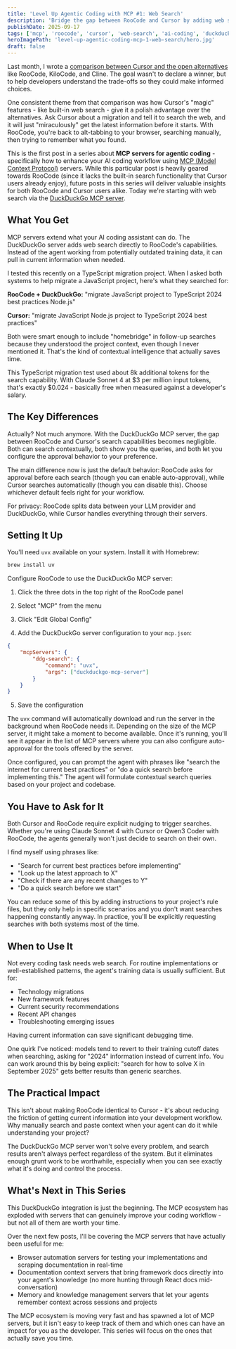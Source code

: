 ```yaml
---
title: 'Level Up Agentic Coding with MCP #1: Web Search'
description: 'Bridge the gap between RooCode and Cursor by adding web search capabilities using the DuckDuckGo MCP server for current information during development.'
publishDate: 2025-09-17
tags: ['mcp', 'roocode', 'cursor', 'web-search', 'ai-coding', 'duckduckgo']
heroImagePath: 'level-up-agentic-coding-mcp-1-web-search/hero.jpg'
draft: false
---
```



<AutoOptimizedImage
    src={heroImage}
    alt="AI coding interface with DuckDuckGo search integration showing web search capabilities in RooCode"
    loading="eager"
/>

Last month, I wrote a [comparison between Cursor and the open alternatives](/blog/cursor-vs-vscode-extensions/) like RooCode, KiloCode, and Cline. The goal wasn't to declare a winner, but to help developers understand the trade-offs so they could make informed choices.

One consistent theme from that comparison was how Cursor's "magic" features - like built-in web search - give it a polish advantage over the alternatives. Ask Cursor about a migration and tell it to search the web, and it will just "miraculously" get the latest information before it starts. With RooCode, you're back to alt-tabbing to your browser, searching manually, then trying to remember what you found.

This is the first post in a series about **MCP servers for agentic coding** - specifically how to enhance your AI coding workflow using [MCP (Model Context Protocol)](https://modelcontextprotocol.io) servers. While this particular post is heavily geared towards RooCode (since it lacks the built-in search functionality that Cursor users already enjoy), future posts in this series will deliver valuable insights for both RooCode and Cursor users alike. Today we're starting with web search via the [DuckDuckGo MCP server](https://github.com/nickclyde/duckduckgo-mcp-server).

## What You Get

MCP servers extend what your AI coding assistant can do. The DuckDuckGo server adds web search directly to RooCode's capabilities. Instead of the agent working from potentially outdated training data, it can pull in current information when needed.

I tested this recently on a TypeScript migration project. When I asked both systems to help migrate a JavaScript project, here's what they searched for:

**RooCode + DuckDuckGo:** "migrate JavaScript project to TypeScript 2024 best practices Node.js"

**Cursor:** "migrate JavaScript Node.js project to TypeScript 2024 best practices"

Both were smart enough to include "homebridge" in follow-up searches because they understood the project context, even though I never mentioned it. That's the kind of contextual intelligence that actually saves time.

This TypeScript migration test used about 8k additional tokens for the search capability. With Claude Sonnet 4 at $3 per million input tokens, that's exactly $0.024 - basically free when measured against a developer's salary.

## The Key Differences

Actually? Not much anymore. With the DuckDuckGo MCP server, the gap between RooCode and Cursor's search capabilities becomes negligible. Both can search contextually, both show you the queries, and both let you configure the approval behavior to your preference.

The main difference now is just the default behavior: RooCode asks for approval before each search (though you can enable auto-approval), while Cursor searches automatically (though you can disable this). Choose whichever default feels right for your workflow.

For privacy: RooCode splits data between your LLM provider and DuckDuckGo, while Cursor handles everything through their servers.

## Setting It Up

You'll need `uvx` available on your system. Install it with Homebrew:

```bash
brew install uv
```

Configure RooCode to use the DuckDuckGo MCP server:

1. Click the three dots in the top right of the RooCode panel
2. Select "MCP" from the menu
3. Click "Edit Global Config"

4. Add the DuckDuckGo server configuration to your `mcp.json`:

```json
{
    "mcpServers": {
        "ddg-search": {
            "command": "uvx",
            "args": ["duckduckgo-mcp-server"]
        }
    }
}
```

5. Save the configuration

The `uvx` command will automatically download and run the server in the background when RooCode needs it. Depending on the size of the MCP server, it might take a moment to become available. Once it's running, you'll see it appear in the list of MCP servers where you can also configure auto-approval for the tools offered by the server.

<ImageLightbox
    src={setupInterface}
    alt="RooCode MCP settings interface showing the configured DuckDuckGo server with search and fetch_content tools, along with auto-approval toggles"
    loading="lazy"
    class="w-full my-6 shadow-lg rounded-lg"
/>

Once configured, you can prompt the agent with phrases like "search the internet for current best practices" or "do a quick search before implementing this." The agent will formulate contextual search queries based on your project and codebase.

## You Have to Ask for It

Both Cursor and RooCode require explicit nudging to trigger searches. Whether you're using Claude Sonnet 4 with Cursor or Qwen3 Coder with RooCode, the agents generally won't just decide to search on their own.

I find myself using phrases like:

- "Search for current best practices before implementing"
- "Look up the latest approach to X"
- "Check if there are any recent changes to Y"
- "Do a quick search before we start"

You can reduce some of this by adding instructions to your project's rule files, but they only help in specific scenarios and you don't want searches happening constantly anyway. In practice, you'll be explicitly requesting searches with both systems most of the time.

## When to Use It

Not every coding task needs web search. For routine implementations or well-established patterns, the agent's training data is usually sufficient. But for:

- Technology migrations
- New framework features
- Current security recommendations
- Recent API changes
- Troubleshooting emerging issues

Having current information can save significant debugging time.

One quirk I've noticed: models tend to revert to their training cutoff dates when searching, asking for "2024" information instead of current info. You can work around this by being explicit: "search for how to solve X in September 2025" gets better results than generic searches.

## The Practical Impact

This isn't about making RooCode identical to Cursor - it's about reducing the friction of getting current information into your development workflow. Why manually search and paste context when your agent can do it while understanding your project?

The DuckDuckGo MCP server won't solve every problem, and search results aren't always perfect regardless of the system. But it eliminates enough grunt work to be worthwhile, especially when you can see exactly what it's doing and control the process.

## What's Next in This Series

This DuckDuckGo integration is just the beginning. The MCP ecosystem has exploded with servers that can genuinely improve your coding workflow - but not all of them are worth your time.

Over the next few posts, I'll be covering the MCP servers that have actually been useful for me:

- Browser automation servers for testing your implementations and scraping documentation in real-time
- Documentation context servers that bring framework docs directly into your agent's knowledge (no more hunting through React docs mid-conversation)
- Memory and knowledge management servers that let your agents remember context across sessions and projects

The MCP ecosystem is moving very fast and has spawned a lot of MCP servers, but it isn't easy to keep track of them and which ones can have an impact for you as the developer. This series will focus on the ones that actually save you time.

